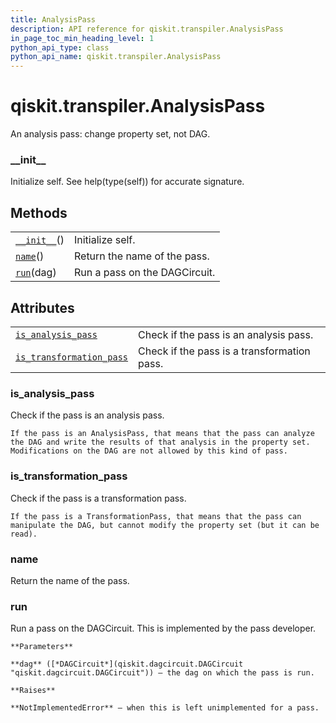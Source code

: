 ```yaml
---
title: AnalysisPass
description: API reference for qiskit.transpiler.AnalysisPass
in_page_toc_min_heading_level: 1
python_api_type: class
python_api_name: qiskit.transpiler.AnalysisPass
---
```


# qiskit.transpiler.AnalysisPass

<Class id="qiskit.transpiler.AnalysisPass" isDedicatedPage={true} github="https://github.com/qiskit/qiskit/tree/stable/0.18/qiskit/transpiler/basepasses.py" signature="AnalysisPass(*args, **kwargs)">
  An analysis pass: change property set, not DAG.

  ### \_\_init\_\_

  <Function id="qiskit.transpiler.AnalysisPass.__init__" name="__init__" signature="__init__()">
    Initialize self. See help(type(self)) for accurate signature.
  </Function>

  ## Methods

  |                                                                                                    |                               |
  | -------------------------------------------------------------------------------------------------- | ----------------------------- |
  | [`__init__`](#qiskit.transpiler.AnalysisPass.__init__ "qiskit.transpiler.AnalysisPass.__init__")() | Initialize self.              |
  | [`name`](#qiskit.transpiler.AnalysisPass.name "qiskit.transpiler.AnalysisPass.name")()             | Return the name of the pass.  |
  | [`run`](#qiskit.transpiler.AnalysisPass.run "qiskit.transpiler.AnalysisPass.run")(dag)             | Run a pass on the DAGCircuit. |

  ## Attributes

  |                                                                                                                                            |                                             |
  | ------------------------------------------------------------------------------------------------------------------------------------------ | ------------------------------------------- |
  | [`is_analysis_pass`](#qiskit.transpiler.AnalysisPass.is_analysis_pass "qiskit.transpiler.AnalysisPass.is_analysis_pass")                   | Check if the pass is an analysis pass.      |
  | [`is_transformation_pass`](#qiskit.transpiler.AnalysisPass.is_transformation_pass "qiskit.transpiler.AnalysisPass.is_transformation_pass") | Check if the pass is a transformation pass. |

  ### is\_analysis\_pass

  <Function id="qiskit.transpiler.AnalysisPass.is_analysis_pass" name="is_analysis_pass" signature="property is_analysis_pass">
    Check if the pass is an analysis pass.

    If the pass is an AnalysisPass, that means that the pass can analyze the DAG and write the results of that analysis in the property set. Modifications on the DAG are not allowed by this kind of pass.
  </Function>

  ### is\_transformation\_pass

  <Function id="qiskit.transpiler.AnalysisPass.is_transformation_pass" name="is_transformation_pass" signature="property is_transformation_pass">
    Check if the pass is a transformation pass.

    If the pass is a TransformationPass, that means that the pass can manipulate the DAG, but cannot modify the property set (but it can be read).
  </Function>

  ### name

  <Function id="qiskit.transpiler.AnalysisPass.name" name="name" signature="name()">
    Return the name of the pass.
  </Function>

  ### run

  <Function id="qiskit.transpiler.AnalysisPass.run" name="run" signature="abstract run(dag)">
    Run a pass on the DAGCircuit. This is implemented by the pass developer.

    **Parameters**

    **dag** ([*DAGCircuit*](qiskit.dagcircuit.DAGCircuit "qiskit.dagcircuit.DAGCircuit")) – the dag on which the pass is run.

    **Raises**

    **NotImplementedError** – when this is left unimplemented for a pass.
  </Function>
</Class>

